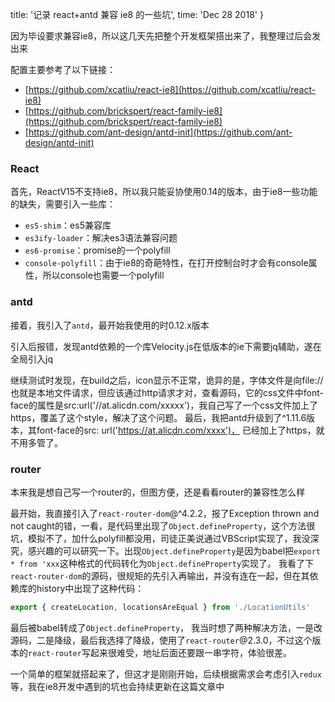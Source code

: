   title: '记录 react+antd 兼容 ie8 的一些坑',
  time: 'Dec 28 2018'
}

因为毕设要求兼容ie8，所以这几天先把整个开发框架搭出来了，我整理过后会发出来

配置主要参考了以下链接：

- [https://github.com/xcatliu/react-ie8](https://github.com/xcatliu/react-ie8)
- [https://github.com/brickspert/react-family-ie8](https://github.com/brickspert/react-family-ie8)
- [https://github.com/ant-design/antd-init](https://github.com/ant-design/antd-init)

### React

首先，ReactV15不支持ie8，所以我只能妥协使用0.14的版本，由于ie8一些功能的缺失，需要引入一些库：

- `es5-shim`：es5兼容库
- `es3ify-loader`：解决es3语法兼容问题
- `es6-promise`：promise的一个polyfill
- `console-polyfill`：由于ie8的奇葩特性，在打开控制台时才会有console属性，所以console也需要一个polyfill

### antd

接着，我引入了`antd`，最开始我使用的时0.12.x版本

引入后报错，发现antd依赖的一个库Velocity.js在低版本的ie下需要jq辅助，遂在全局引入jq

继续测试时发现，在build之后，icon显示不正常，诡异的是，字体文件是向file://也就是本地文件请求，但应该通过http请求才对，查看源码，它的css文件中font-face的属性是src:url('//at.alicdn.com/xxxxx')，我自己写了一个css文件加上了https，覆盖了这个style，解决了这个问题。
最后，我把antd升级到了^1.11.6版本，其font-face的src: url('https://at.alicdn.com/xxxx')， 已经加上了https，就不用多管了。

### router

本来我是想自己写一个router的，但图方便，还是看看router的兼容性怎么样

最开始，我直接引入了`react-router-dom`@^4.2.2，报了Exception thrown and not caught的错，一看，是代码里出现了`Object.defineProperty`，这个方法很坑，模拟不了，加什么polyfill都没用，司徒正美说通过VBScript实现了，我没深究，感兴趣的可以研究一下。出现`Object.defineProperty`是因为babel把`export * from 'xxx`这种格式的代码转化为`Object.defineProperty`实现了。
我看了下`react-router-dom`的源码，很规矩的先引入再输出，并没有连在一起，但在其依赖库的history中出现了这种代码：
```js
export { createLocation, locationsAreEqual } from './LocationUtils'
```
最后被babel转成了`Object.defineProperty`，
我当时想了两种解决方法，一是改源码，二是降级，最后我选择了降级，使用了`react-router`@2.3.0，不过这个版本的`react-router`写起来很难受，地址后面还要跟一串字符，体验很差。

一个简单的框架就搭起来了，但这才是刚刚开始，后续根据需求会考虑引入`redux`等，我在ie8开发中遇到的坑也会持续更新在这篇文章中
